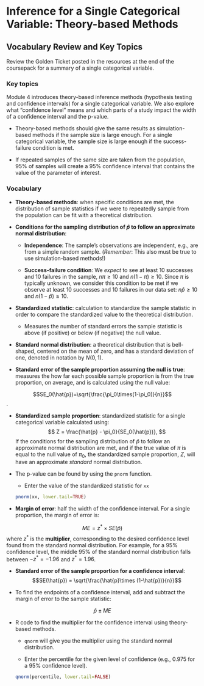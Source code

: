 # Inference for a Single Categorical Variable: Theory-based Methods

## Vocabulary Review and Key Topics

Review the Golden Ticket posted in the resources at the end of the coursepack for a summary of a single categorical variable.

### Key topics

Module 4 introduces theory-based inference methods (hypothesis testing and confidence intervals) for a single categorical variable. We also explore what "confidence level" means and which parts of a study impact the width of a confidence interval and the p-value.

* Theory-based methods should give the same results as simulation-based methods if the sample size is large enough. For a single categorical variable, the sample size is large enough if the success-failure condition is met.

* If repeated samples of the same size are taken from the population, 95\% of samples will create a 95\% confidence interval that contains the value of the parameter of interest.

### Vocabulary

* **Theory-based methods**: when specific conditions are met, the distribution of sample statistics if we were to repeatedly sample from the population can be fit with a theoretical distribution.

* **Conditions for the sampling distribution of $\hat{p}$ to follow an approximate normal distribution**:

    * **Independence**: The sample’s observations are independent, e.g., are from a simple random sample. (*Remember*: This also must be true to use simulation-based methods!)

     * **Success-failure condition**: We *expect* to see at least 10 successes and 10 failures in the sample, $n\pi\geq10$  and $n(1-\pi)\geq10$. Since $\pi$ is typically unknown, we consider this condition to be met if we observe at least 10 successes and 10 failures in our data set: $n\hat{p}\geq10$  and $n(1-\hat{p})\geq10$.

* **Standardized statistic**: calculation to standardize the sample statistic in order to compare the standardized value to the theoretical distribution.

    * Measures the number of standard errors the sample statistic is above (if positive) or below (if negative) the null value.

* **Standard normal distribution**: a theoretical distribution that is bell-shaped, centered on the mean of zero, and has a standard deviation of one, denoted in notation by $N(0,1)$.

* **Standard error of the sample proportion assuming the null is true**: measures the how far each possible sample proportion is from the true proportion, on average, and is calculated using the null value:

$$SE_0(\hat{p})=\sqrt{\frac{\pi_0\times(1-\pi_0)}{n}}$$.

* **Standardized sample proportion**: standardized statistic for a single categorical variable calculated using:
$$
Z = \frac{\hat{p} - \pi_0}{SE_0(\hat{p})},
$$
    If the conditions for the sampling distribution of $\hat{p}$ to follow an approximate normal distribution are met, and if the true value of $\pi$ is equal to the null value of $\pi_0$, the standardized sample proportion, $Z$, will have an approximate _standard_ normal distribution.
    
* The p-value can be found by using the `pnorm` function.

    * Enter the value of the standardized statistic for `xx`
    
    ```r
    pnorm(xx, lower.tail=TRUE)
    ```


* **Margin of error**: half the width of the confidence interval. For a single proportion, the margin of error is:

$$ME = z^* \times SE(\hat{p})$$
where $z^*$ is the **multiplier**, corresponding to the desired confidence level found from the standard normal distribution. For example, for a 95\% confidence level, the middle 95\% of the standard normal distribution falls between $-z^*=-1.96$ and $z^*=1.96$.
    
* **Standard error of the sample proportion for a confidence interval**:
$$SE(\hat{p}) = \sqrt{\frac{\hat{p}\times (1-\hat{p})}{n}}$$

* To find the endpoints of a confidence interval, add and subtract the margin of error to the sample statistic:

$$\hat{p} \pm ME$$

* R code to find the multiplier for the confidence interval using theory-based methods.

    * `qnorm` will give you the multiplier using the standard normal distribution.
    
    * Enter the percentile for the given level of confidence (e.g., 0.975 for a 95\% confidence level). 

    ```r
    qnorm(percentile, lower.tail=FALSE)
    ```

    


\newpage
